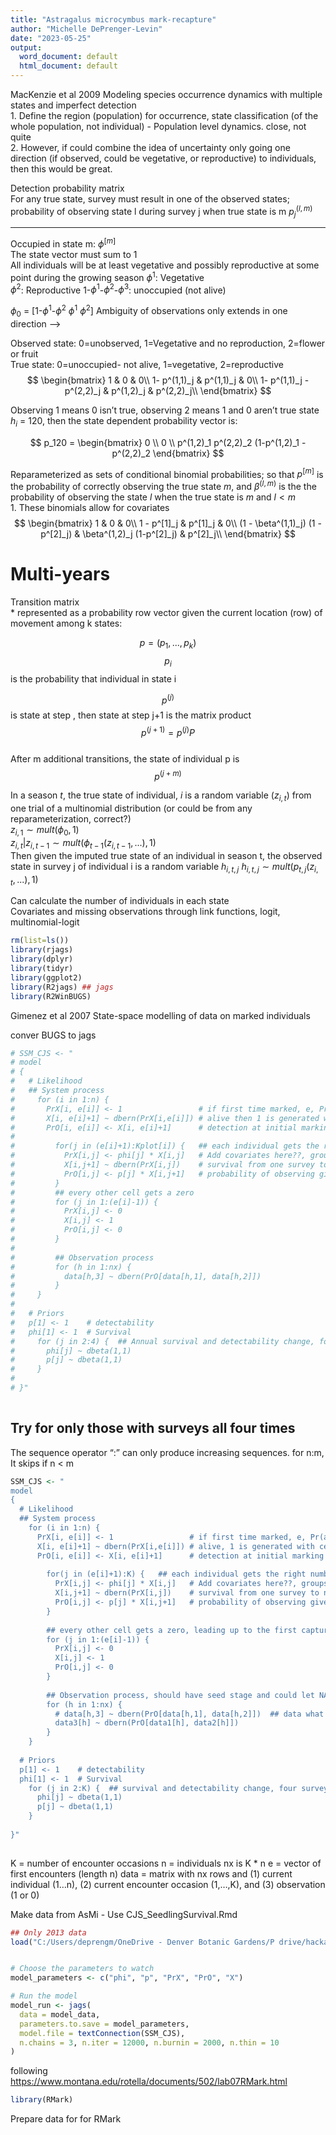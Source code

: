 ```yaml
---
title: "Astragalus microcymbus mark-recapture"
author: "Michelle DePrenger-Levin"
date: "2023-05-25"
output:
  word_document: default
  html_document: default
---
```


MacKenzie et al 2009 Modeling species occurrence dynamics with multiple states and imperfect detection       
        1. Define the region (population) for occurrence, state classification (of the whole population, not individual) - Population level dynamics. close, not quite    
        2. However, if could combine the idea of uncertainty only going one direction (if observed, could be vegetative, or reproductive) to individuals, then this would be great.   

Detection probability matrix   
    For any true state, survey must result in one of the observed states; probability of observing state l during survey j when true state is m $p^(l,m)_j$   

_____________________________________________________________________________________________________
Occupied in state m: $\phi^[m]$    
The state vector must sum to 1   
All individuals will be at least vegetative and possibly reproductive at some point during the growing season
   $\phi^1$: Vegetative    
   $\phi^2$: Reproductive
   1-$\phi^1$-$\phi^2$-$\phi^3$: unoccupied (not alive)     
        
$\phi_0$ = [1-$\phi^1$-$\phi^2$      $\phi^1$       $\phi^2$]
Ambiguity of observations only extends in one direction -->    

Observed state: 0=unobserved, 1=Vegetative and no reproduction, 2=flower or fruit    
True state: 0=unoccupied- not alive, 1=vegetative, 2=reproductive   
$$
    \begin{bmatrix}
    1                           & 0             & 0\\
    1- p^(1,1)_j                & p^(1,1)_j     & 0\\
    1- p^(1,1)_j - p^(2,2)_j    & p^(1,2)_j     & p^(2,2)_j\\
    \end{bmatrix}
$$
    
    
Observing 1 means 0 isn't true, observing 2 means 1 and 0 aren't true state   
$h_i$ = 120, then the state dependent probability vector is:    
 

$$ 
    p_120 =  
    \begin{bmatrix}
    0 \\
    0 \\
    p^(1,2)_1  p^(2,2)_2  (1-p^(1,2)_1 - p^(2,2)_2 
    \end{bmatrix}
$$


Reparameterized as sets of conditional binomial probabilities; so that $p^[m]$ is the probability of correctly observing the true state $m$, and $\beta^(l,m)$ is the the probability of observing the state $l$ when the true state is $m$ and $l < m$       
      1. These binomials allow for covariates    
$$
    \begin{bmatrix}
    1                                   & 0             & 0\\
    1 - p^[1]_j                         & p^[1]_j         & 0\\
    (1 - \beta^(1,1)_j) (1 - p^[2]_j)    & \beta^(1,2)_j (1-p^[2]_j)  & p^[2]_j\\
    \end{bmatrix}
$$
  
# Multi-years  
Transition matrix    
     * represented as a probability row vector given the current location (row) of movement among k states:

$$p = (p_1,...,p_k) $$
$$p_i$$ is the probability that individual in state i    
     
$$p^(j)$$ is state at step , then state at step j+1 is the matrix product    
$$p^(j+1) = p^(j)P$$   
After m additional transitions, the state of individual p is $$p^(j+m)$$

     

In a season $t$, the true state of individual, $i$ is a random variable $(z_{i,t})$ from one trial of a multinomial distribution (or could be from any reparameterization, correct?)    
$z_{i,1} \sim mult(\phi_0,1)$    
$z_{i,t}|z_{i,t-1} \sim mult(\phi_{t-1}(z_{i,t-1},...),1)$     
Then given the imputed true state of an individual in season t, the observed state in survey j of individual i is a random variable $h_{i,t,j}$
$h_{i,t,j} \sim mult(p_{t,j}(z_{i,t},...),1)$

Can calculate the number of individuals in each state   
Covariates and missing observations through link functions, logit, multinomial-logit

```r
rm(list=ls())
library(rjags)
library(dplyr)
library(tidyr)
library(ggplot2)
library(R2jags) ## jags
library(R2WinBUGS)

```



Gimenez et al 2007 State-space modelling of data on marked individuals  


conver BUGS to jags   
```r

# SSM_CJS <- "
# model
# {
#   # Likelihood
#   ## System process
#     for (i in 1:n) {                    
#       PrX[i, e[i]] <- 1                 # if first time marked, e, Pr(alive | first capture) = 1
#       X[i, e[i]+1] ~ dbern(PrX[i,e[i]]) # alive then 1 is generated with certainty, for series of Alive or dead across the time steps
#       PrO[i, e[i]] <- X[i, e[i]+1]      # detection at initial marking is 100%, series of observation probabilities
#       
#         for(j in (e[i]+1):Kplot[i]) {   ## each individual gets the right number of surveys from the second e+1 to last
#           PrX[i,j] <- phi[j] * X[i,j]   # Add covariates here??, groups by plot??
#           X[i,j+1] ~ dbern(PrX[i,j])    # survival from one survey to next for each individual, i, 
#           PrO[i,j] <- p[j] * X[i,j+1]   # probability of observing given it survived??
#         }
#         ## every other cell gets a zero
#         for (j in 1:(e[i]-1)) {
#           PrX[i,j] <- 0
#           X[i,j] <- 1
#           PrO[i,j] <- 0
#         }
#     
#         ## Observation process
#         for (h in 1:nx) {
#           data[h,3] ~ dbern(PrO[data[h,1], data[h,2]])
#         }
#     }
#     
#   # Priors
#   p[1] <- 1    # detectability
#   phi[1] <- 1  # Survival
#     for (j in 2:4) {  ## Annual survival and detectability change, four surveys, just not all plots at each one
#       phi[j] ~ dbeta(1,1)
#       p[j] ~ dbeta(1,1)
#     }
#     
# }"
  

```

## Try for only those with surveys all four times    
The sequence operator ":" can only produce increasing sequences. for n:m, It skips if n < m
```r

SSM_CJS <- "
model
{
  # Likelihood
  ## System process
    for (i in 1:n) {                    
      PrX[i, e[i]] <- 1                 # if first time marked, e, Pr(alive | first capture) = 1
      X[i, e[i]+1] ~ dbern(PrX[i,e[i]]) # alive, 1 is generated with certainty, 
      PrO[i, e[i]] <- X[i, e[i]+1]      # detection at initial marking is 100%
      
        for(j in (e[i]+1):K) {   ## each individual gets the right number of surveys from the second e+1 to last 
          PrX[i,j] <- phi[j] * X[i,j]   # Add covariates here??, groups by plot??
          X[i,j+1] ~ dbern(PrX[i,j])    # survival from one survey to next for each individual, i, 
          PrO[i,j] <- p[j] * X[i,j+1]   # probability of observing given it survived??
        }
        
        ## every other cell gets a zero, leading up to the first capture
        for (j in 1:(e[i]-1)) {
          PrX[i,j] <- 0
          X[i,j] <- 1
          PrO[i,j] <- 0
        }
    
        ## Observation process, should have seed stage and could let NA, no survey, be imputed by the code, can't just be missing; put prior on missing values; i.e. X[i_missing, j_missing] ~ dpriordist()
        for (h in 1:nx) {
          # data[h,3] ~ dbern(PrO[data[h,1], data[h,2]])  ## data what you see is the value of the observation for that individual and survey
          data3[h] ~ dbern(PrO[data1[h], data2[h]])
        }
    }
    
  # Priors
  p[1] <- 1    # detectability
  phi[1] <- 1  # Survival
    for (j in 2:K) {  ## survival and detectability change, four surveys
      phi[j] ~ dbeta(1,1)
      p[j] ~ dbeta(1,1)
    }
    
}"
  

```


K = number of encounter occasions
n = individuals
nx is K * n
e = vector of first encounters (length n)
data = matrix with nx rows and (1) current individual (1...n), (2) current encounter occasion (1,...,K), and (3) observation (1 or 0)

Make data from AsMi - Use CJS_SeedlingSurvival.Rmd  
```r
## Only 2013 data
load("C:/Users/deprengm/OneDrive - Denver Botanic Gardens/P drive/hackathon/GitPVA/datasets/model_data.Rdata")



```




```r
 
# Choose the parameters to watch
model_parameters <- c("phi", "p", "PrX", "PrO", "X")

# Run the model
model_run <- jags(
  data = model_data,
  parameters.to.save = model_parameters,
  model.file = textConnection(SSM_CJS),
  n.chains = 3, n.iter = 12000, n.burnin = 2000, n.thin = 10
)

```



















following <https://www.montana.edu/rotella/documents/502/lab07RMark.html> 

```r
library(RMark)


```



Prepare data for for RMark 
```r

```

